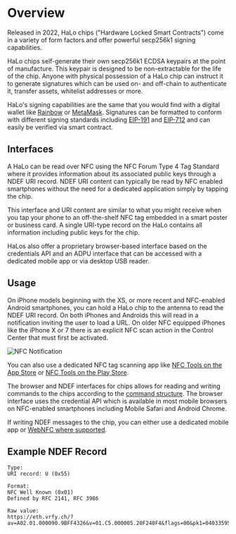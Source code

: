 # Overview

Released in 2022, HaLo chips ("Hardware Locked Smart Contracts") come in a variety of form factors and offer powerful secp256k1 signing capabilities.

HaLo chips self-generate their own secp256k1 ECDSA keypairs at the point of manufacture. This keypair is designed to be non-extractable for the life of the chip. Anyone with physical possession of a HaLo chip can instruct it to generate signatures which can be used on- and off-chain to authenticate it, transfer assets, whitelist addresses or more.

HaLo's signing capabilities are the same that you would find with a digital wallet like [Rainbow](https://rainbow.me/) or [MetaMask](https://metamask.io/). Signatures can be formatted to conform with different signing standards including [EIP-191](https://eips.ethereum.org/EIPS/eip-191) and [EIP-712](https://eips.ethereum.org/EIPS/eip-712) and can easily be verified via smart contract.

## Interfaces

A HaLo can be read over NFC using the NFC Forum Type 4 Tag Standard where it provides information about its associated public keys through a NDEF URI record. NDEF URI content can typically be read by NFC enabled smartphones without the need for a dedicated application simply by tapping the chip. 

This interface and URI content are similar to what you might receive when you tap your phone to an off-the-shelf NFC tag embedded in a smart poster or business card. A single URI-type record on the HaLo contains all information including public keys for the chip. 

HaLos also offer a proprietary browser-based interface based on the credentials API and an ADPU interface that can be accessed with a dedicated mobile app or via desktop USB reader.

## Usage

On iPhone models beginning with the XS, or more recent and NFC-enabled Android smartphones, you can hold a HaLo chip to the antenna to read the NDEF URI record. On both iPhones and Androids this will read in a notification inviting the user to load a URL. On older NFC equipped iPhones like the iPhone X or 7 there is an explicit NFC scan action in the Control Center that must first be activated.

![NFC Notification](/images/notification.jpg)

You can also use a dedicated NFC tag scanning app like [NFC Tools on the App Store](https://apps.apple.com/us/app/nfc-tools/id1252962749) or [NFC Tools on the Play Store](https://play.google.com/store/apps/details?id=com.wakdev.wdnfc&pli=1).

The browser and NDEF interfaces for chips allows for reading and writing commands to the chips according to the [command structure](../HaLo/command.mdx). The browser interface uses the credential API which is available in most mobile browsers on NFC-enabled smartphones including Mobile Safari and Android Chrome.

If writing NDEF messages to the chip, you can either use a dedicated mobile app or [WebNFC where supported](https://developer.mozilla.org/en-US/docs/Web/API/Web_NFC_API).

## Example NDEF Record

```
Type:
URI record: U (0x55)

Format:
NFC Well Known (0x01)
Defined by RFC 2141, RFC 3986

Raw value:
https://eth.vrfy.ch/?av=A02.01.000090.9BFF4326&v=01.C5.000005.20F240F4&flags=00&pk1=04033595E8D03B49D05B7DE9D18151D02E93D8EB5C2AE2A93267FC3769C5C9BFDF4A98D2B814D6A09EF1971FAC11A2499702602C983A8B3533ACD20BF68F46CE6E&pk2=049D7CE3C00ED265E86360AC39F56205DBA6B00D5DB44553198E7C4B5FE5A1027C25D0046947F8B74758E48105CC363992955DA66208634582F0FA08D14114C474&rnd=000000094A50B883E399F27C52FF27D4894D03C600DFE266C2053F2CE1674FCD&rndsig=304402202DEDE008B0CAC74C760CC873F20F153947187AA9D7A5B25AD3E0601768851EDA02206C818BD1D2B7918286394511922365B90AC3375F1705141565A64C8D2C415866049D&cmd=0000&res=00
```